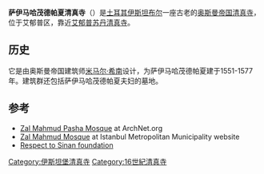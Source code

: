 {{Infobox religious building
| building_name         = 萨伊马哈茂德帕夏清真寺
| image                 = Zal_Mahmud_Pasha_Mosque.jpg
| image_size            = 250px
| location              = [[土耳其|土耳其]][[伊斯坦布尔|伊斯坦布尔]]
| geo                   = {{coord|41.044778|N|28.935821|E|region:TR_type:landmark|title=inline,title}}
| religious_affiliation = [[伊斯兰教|伊斯兰教]]
| architect             = [[米马尔·希南|米马尔·希南]]
| architecture_type     = 清真寺
| architecture_style    = 奥斯曼建筑
| groundbreaking        = 1551
| year_completed        = 1577
| minaret_quantity      = 1
}}
'''萨伊马哈茂德帕夏清真寺'''（{{lang-tr|Zal Mahmut Paşa Camii}}）是[[土耳其|土耳其]][[伊斯坦布尔|伊斯坦布尔]]一座古老的[[奥斯曼帝国|奥斯曼帝国]][[清真寺|清真寺]]，位于艾郁普区，靠近[[艾郁普苏丹清真寺|艾郁普苏丹清真寺]]。

==历史==
它是由奥斯曼帝国建筑师[[米马尔·希南|米马尔·希南]]设计，为萨伊马哈茂德帕夏建于1551-1577年。建筑群还包括萨伊马哈茂德帕夏夫妇的墓地。 

== 参考 ==
* [http://archnet.org/sites/2031 Zal Mahmud Pasha Mosque] {{Wayback|url=http://archnet.org/sites/2031 |date=20150215211241 }} at ArchNet.org
* [https://web.archive.org/web/20090227062458/http://www.ibb.gov.tr/sites/ks/en-US/1-Places-To-Go/mosques/Pages/zalmahmud-pasa-mosque.aspx Zal Mahmud Mosque] at Istanbul Metropolitan Municipality website
* [http://www.sinanasaygi.org/en/eserler.asp?action=eserDetay&ID=40 Respect to Sinan foundation] {{Wayback|url=http://www.sinanasaygi.org/en/eserler.asp?action=eserDetay&ID=40 |date=20160303215118 }}
{{coord|41.044778|N|28.935821|E|display=title|region:TR_type:landmark}}

{{土耳其清真寺}}

[[Category:伊斯坦堡清真寺|Category:伊斯坦堡清真寺]]
[[Category:16世紀清真寺|Category:16世紀清真寺]]